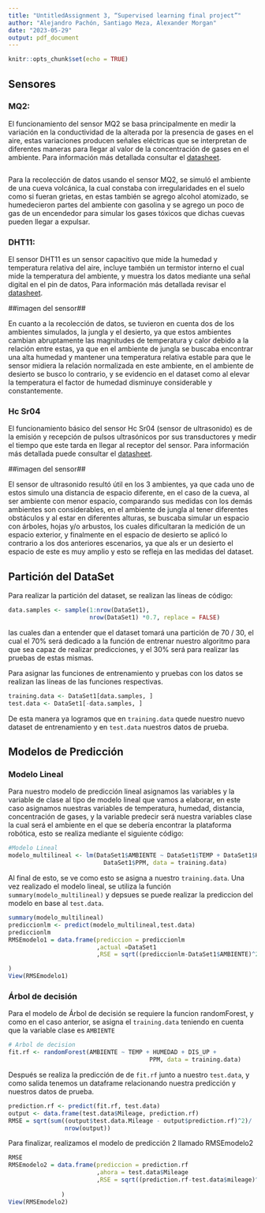 ```yaml
---
title: "UntitledAssignment 3, “Supervised learning final project”"
author: "Alejandro Pachón, Santiago Meza, Alexander Morgan"
date: "2023-05-29"
output: pdf_document
---
```


```r
knitr::opts_chunk$set(echo = TRUE)
```

## Sensores

### MQ2:

El funcionamiento del sensor MQ2 se basa principalmente en medir la variación en la conductividad de la alterada por la presencia de gases en el aire, estas variaciones producen señales eléctricas que se interpretan de diferentes maneras para llegar al valor de la concentración de gases en el ambiente. Para información más detallada consultar el [datasheet](chrome-extension://efaidnbmnnnibpcajpcglclefindmkaj/https://www.pololu.com/file/0J309/MQ2.pdf).

![]()

Para la recolección de datos usando el sensor MQ2, se simuló el ambiente de una cueva volcánica, la cual constaba con irregularidades en el suelo como si fueran grietas, en estas también se agrego alcohol atomizado, se humedecieron partes del ambiente con gasolina y se agrego un poco de gas de un encendedor para simular los gases tóxicos que dichas cuevas pueden llegar a expulsar.

### DHT11:

El sensor DHT11 es un sensor capacitivo que mide la humedad y temperatura relativa del aire, incluye también un termistor interno el cual mide la temperatura del ambiente, y muestra los datos mediante una señal digital en el pin de datos, Para información más detallada revisar el [datasheet](chrome-extension://efaidnbmnnnibpcajpcglclefindmkaj/https://www.mouser.com/datasheet/2/758/DHT11-Technical-Data-Sheet-Translated-Version-1143054.pdf).

##imagen del sensor##![]()

En cuanto a la recolección de datos, se tuvieron en cuenta dos de los ambientes simulados, la jungla y el desierto, ya que estos ambientes cambian abruptamente las magnitudes de temperatura y calor debido a la relación entre estas, ya que en el ambiente de jungla se buscaba encontrar una alta humedad y mantener una temperatura relativa estable para que le sensor midiera la relación normalizada en este ambiente, en el ambiente de desierto se busco lo contrario, y se evidencio en el dataset como al elevar la temperatura el factor de humedad disminuye considerable y constantemente.

### Hc Sr04

El funcionamiento básico del sensor Hc Sr04 (sensor de ultrasonido) es de la emisión y recepción de pulsos ultrasónicos por sus transductores y medir el tiempo que este tarda en llegar al receptor del sensor. Para información más detallada puede consultar el [datasheet](chrome-extension://efaidnbmnnnibpcajpcglclefindmkaj/https://leantec.es/wp-content/uploads/2019/06/Leantec.ES-HC-SR04.pdf).

##imagen del sensor##

El sensor de ultrasonido resultó útil en los 3 ambientes, ya que cada uno de estos simulo una distancia de espacio diferente, en el caso de la cueva, al ser ambiente con menor espacio, comparando sus medidas con los demás ambientes son considerables, en el ambiente de jungla al tener diferentes obstáculos y al estar en diferentes alturas, se buscaba simular un espacio con árboles, hojas y/o arbustos, los cuales dificultaran la medición de un espacio exterior, y finalmente en el espacio de desierto se aplicó lo contrario a los dos anteriores escenarios, ya que als er un desierto el espacio de este es muy amplio y esto se refleja en las medidas del dataset.

## Partición del DataSet

Para realizar la partición del dataset, se realizan las líneas de código:

```r
data.samples <- sample(1:nrow(DataSet1),
                       nrow(DataSet1) *0.7, replace = FALSE)
```

las cuales dan a entender que el dataset tomará una partición de 70 / 30, el cual el 70% será dedicado a la función de entrenar nuestro algoritmo para que sea capaz de realizar predicciones, y el 30% será para realizar las pruebas de estas mismas.

Para asignar las funciones de entrenamiento y pruebas con los datos se realizan las líneas de las funciones respectivas.

```r
training.data <- DataSet1[data.samples, ]
test.data <- DataSet1[-data.samples, ]
```

De esta manera ya logramos que en `training.data` quede nuestro nuevo dataset de entrenamiento y en `test.data` nuestros datos de prueba.

## Modelos de Predicción

### Modelo Lineal

Para nuestro modelo de predicción lineal asignamos las variables y la variable de clase al tipo de modelo lineal que vamos a elaborar, en este caso asignamos nuestras variables de temperatura, humedad, distancia, concentración de gases, y la variable predecir será nuestra variables clase la cual será el ambiente en el que se debería encontrar la plataforma robótica, esto se realiza mediante el siguiente código:

```r
#Modelo Lineal
modelo_multilineal <- lm(DataSet1$AMBIENTE ~ DataSet1$TEMP + DataSet1$HUMEDAD + DataSet1$DIS_UP +
                           DataSet1$PPM, data = training.data)
```

Al final de esto, se ve como esto se asigna a nuestro `training.data`. Una vez realizado el modelo lineal, se utiliza la función `summary(modelo_multilineal)` y depsues se puede realizar la prediccion del modelo en base al `test.data`.

```r
summary(modelo_multilineal)
prediccionlm <- predict(modelo_multilineal,test.data)
prediccionlm
RMSEmodelo1 = data.frame(prediccion = prediccionlm
                         ,actual =DataSet1
                         ,RSE = sqrt((prediccionlm-DataSet1$AMBIENTE)^2)

)
View(RMSEmodelo1)
```

### Árbol de decisión

Para el modelo de Árbol de decisión se requiere la funcion randomForest, y como en el caso anterior, se asigna el `training.data` teniendo en cuenta que la variable clase es `AMBIENTE`

```r
# Arbol de decision
fit.rf <- randomForest(AMBIENTE ~ TEMP + HUMEDAD + DIS_UP +
                                        PPM, data = training.data)
```

Después se realiza la predicción de de `fit.rf` junto a nuestro `test.data`, y como salida tenemos un dataframe relacionando nuestra predicción y nuestros datos de prueba.

```r

prediction.rf <- predict(fit.rf, test.data)
output <- data.frame(test.data$Mileage, prediction.rf)
RMSE = sqrt(sum((output$test.data.Mileage - output$prediction.rf)^2)/
                nrow(output))

```

Para finalizar, realizamos el modelo de predicción 2 llamado RMSEmodelo2

```r

RMSE
RMSEmodelo2 = data.frame(prediccion = prediction.rf
                         ,ahora = test.data$Mileage
                         ,RSE = sqrt((prediction.rf-test.data$mileage)^2)
          
               )
View(RMSEmodelo2)
```
